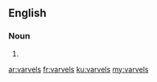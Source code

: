 ==English==

===Noun===
{{head|en}}

# {{plural of|varvel}}

[[ar:varvels]]
[[fr:varvels]]
[[ku:varvels]]
[[my:varvels]]